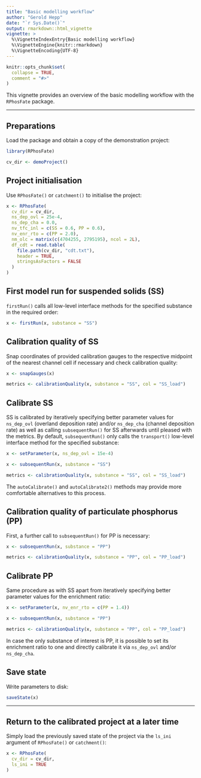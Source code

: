 ```yaml
---
title: "Basic modelling workflow"
author: "Gerold Hepp"
date: "`r Sys.Date()`"
output: rmarkdown::html_vignette
vignette: >
  %\VignetteIndexEntry{Basic modelling workflow}
  %\VignetteEngine{knitr::rmarkdown}
  %\VignetteEncoding{UTF-8}
---
```


```r
knitr::opts_chunk$set(
  collapse = TRUE,
  comment = "#>"
)
```

This vignette provides an overview of the basic modelling workflow with the `RPhosFate` package.

---

## Preparations

Load the package and obtain a copy of the demonstration project:

```r
library(RPhosFate)

cv_dir <- demoProject()
```

## Project initialisation

Use `RPhosFate()` or `catchment()` to initialise the project:

```r
x <- RPhosFate(
  cv_dir = cv_dir,
  ns_dep_ovl = 25e-4,
  ns_dep_cha = 0.0,
  nv_tfc_inl = c(SS = 0.6, PP = 0.6),
  nv_enr_rto = c(PP = 2.0),
  nm_olc = matrix(c(4704255, 2795195), ncol = 2L),
  df_cdt = read.table(
    file.path(cv_dir, "cdt.txt"),
    header = TRUE,
    stringsAsFactors = FALSE
  )
)
```

## First model run for suspended solids (SS)

`firstRun()` calls all low-level interface methods for the specified substance in the required order:

```r
x <- firstRun(x, substance = "SS")
```

## Calibration quality of SS

Snap coordinates of provided calibration gauges to the respective midpoint of the nearest channel cell if necessary and check calibration quality:

```r
x <- snapGauges(x)

metrics <- calibrationQuality(x, substance = "SS", col = "SS_load")
```

## Calibrate SS

SS is calibrated by iteratively specifying better parameter values for `ns_dep_ovl` (overland deposition rate) and/or `ns_dep_cha` (channel deposition rate) as well as calling `subsequentRun()` for SS afterwards until pleased with the metrics. By default, `subsequentRun()` only calls the `transport()` low-level interface method for the specified substance:

```r
x <- setParameter(x, ns_dep_ovl = 15e-4)

x <- subsequentRun(x, substance = "SS")

metrics <- calibrationQuality(x, substance = "SS", col = "SS_load")
```

The `autoCalibrate()` and `autoCalibrate2()` methods may provide more comfortable alternatives to this process.

## Calibration quality of particulate phosphorus (PP)

First, a further call to `subsequentRun()` for PP is necessary:

```r
x <- subsequentRun(x, substance = "PP")

metrics <- calibrationQuality(x, substance = "PP", col = "PP_load")
```

## Calibrate PP

Same procedure as with SS apart from iteratively specifying better parameter values for the enrichment ratio:

```r
x <- setParameter(x, nv_enr_rto = c(PP = 1.4))

x <- subsequentRun(x, substance = "PP")

metrics <- calibrationQuality(x, substance = "PP", col = "PP_load")
```

In case the only substance of interest is PP, it is possible to set its enrichment ratio to one and directly calibrate it via `ns_dep_ovl` and/or `ns_dep_cha`.

## Save state

Write parameters to disk:

```r
saveState(x)
```

---

## Return to the calibrated project at a later time

Simply load the previously saved state of the project via the `ls_ini` argument of `RPhosFate()` or `catchment()`:

```r
x <- RPhosFate(
  cv_dir = cv_dir,
  ls_ini = TRUE
)
```
